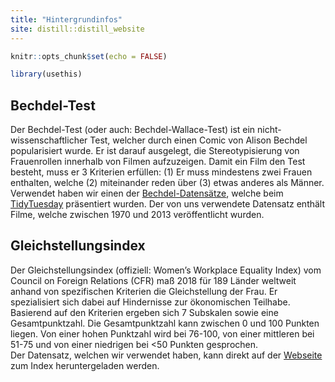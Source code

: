 ```yaml
---
title: "Hintergrundinfos"
site: distill::distill_website
---
```


```r
knitr::opts_chunk$set(echo = FALSE)

library(usethis)
```


## Bechdel-Test
Der Bechdel-Test (oder auch: Bechdel-Wallace-Test) ist ein nicht-wissenschaftlicher Test, welcher durch einen Comic von Alison Bechdel popularisiert wurde. Er ist darauf ausgelegt, die Stereotypisierung von Frauenrollen innerhalb von Filmen aufzuzeigen. Damit ein Film den Test besteht, muss er 3 Kriterien erfüllen: (1) Er muss mindestens zwei Frauen enthalten, welche (2) miteinander reden über (3) etwas anderes als Männer.  
Verwendet haben wir einen der [Bechdel-Datensätze](https://github.com/rfordatascience/tidytuesday/blob/master/data/2021/2021-03-09/readme.md), welche beim [TidyTuesday](https://github.com/rfordatascience/tidytuesday) präsentiert wurden. Der von uns verwendete Datensatz enthält Filme, welche zwischen 1970 und 2013 veröffentlicht wurden.


## Gleichstellungsindex
Der Gleichstellungsindex (offiziell: Women's Workplace Equality Index) vom Council on Foreign Relations (CFR) maß 2018 für 189 Länder weltweit anhand von spezifischen Kriterien die Gleichstellung der Frau. Er spezialisiert sich dabei auf Hindernisse zur ökonomischen Teilhabe. Basierend auf den Kriterien ergeben sich 7 Subskalen sowie eine Gesamtpunktzahl. Die Gesamtpunktzahl kann zwischen 0 und 100 Punkten liegen. Von einer hohen Punktzahl wird bei 76-100, von einer mittleren bei 51-75 und von einer niedrigen bei <50 Punkten gesprochen.  
Der Datensatz, welchen wir verwendet haben, kann direkt auf der [Webseite](https://www.cfr.org/legal-barriers/country-rankings/) zum Index heruntergeladen werden.
